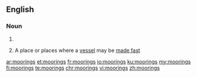 ==English==

===Noun===
{{head|en|plural}}

# {{plural of|mooring|lang=en|nocat=1}}
# {{context|nautical|lang=en}} A place or places where a [[vessel]] may be [[made fast]]

[[ar:moorings]]
[[et:moorings]]
[[fr:moorings]]
[[io:moorings]]
[[ku:moorings]]
[[my:moorings]]
[[fi:moorings]]
[[te:moorings]]
[[chr:moorings]]
[[vi:moorings]]
[[zh:moorings]]